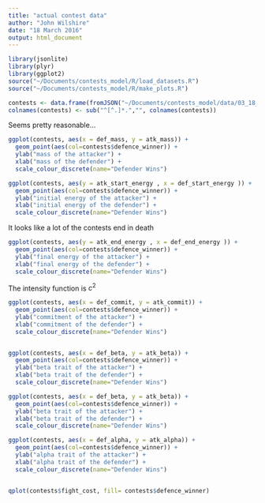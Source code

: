 ```yaml
---
title: "actual contest data"
author: "John Wilshire"
date: "18 March 2016"
output: html_document
---
```




```R
library(jsonlite)
library(plyr)
library(ggplot2)
source("~/Documents/contests_model/R/load_datasets.R")
source("~/Documents/contests_model/R/make_plots.R")

contests <- data.frame(fromJSON("~/Documents/contests_model/data/03_18_05_08_07__c7a73359-a904-4c5c-ba5b-189dff605a90.json")[c("contests", "parameters")])
colnames(contests) <- sub("^[^.]*.","", colnames(contests))
```       
                      
Seems pretty reasonable...
```R
ggplot(contests, aes(x = def_mass, y = atk_mass)) + 
  geom_point(aes(col=contests$defence_winner)) + 
  ylab("mass of the attacker") + 
  xlab("mass of the defender") + 
  scale_colour_discrete(name="Defender Wins")
```

```R
ggplot(contests, aes(y = atk_start_energy , x = def_start_energy )) + 
  geom_point(aes(col=contests$defence_winner)) + 
  ylab("initial energy of the attacker") + 
  xlab("initial energy of the defender") + 
  scale_colour_discrete(name="Defender Wins")


```

It looks like a lot of the contests end in death
```R
ggplot(contests, aes(y = atk_end_energy , x = def_end_energy )) + 
  geom_point(aes(col=contests$defence_winner)) + 
  ylab("final energy of the attacker") + 
  xlab("final energy of the defender") + 
  scale_colour_discrete(name="Defender Wins")

```

The intensity function is $c^2$
```R
ggplot(contests, aes(x = def_commit, y = atk_commit)) + 
  geom_point(aes(col=contests$defence_winner)) + 
  ylab("commitment of the attacker") + 
  xlab("commitment of the defender") + 
  scale_colour_discrete(name="Defender Wins")


ggplot(contests, aes(x = def_beta, y = atk_beta)) + 
  geom_point(aes(col=contests$defence_winner)) + 
  ylab("beta trait of the attacker") + 
  xlab("beta trait of the defender") + 
  scale_colour_discrete(name="Defender Wins")

ggplot(contests, aes(x = def_beta, y = atk_beta)) + 
  geom_point(aes(col=contests$defence_winner)) + 
  ylab("beta trait of the attacker") + 
  xlab("beta trait of the defender") + 
  scale_colour_discrete(name="Defender Wins")

ggplot(contests, aes(x = def_alpha, y = atk_alpha)) + 
  geom_point(aes(col=contests$defence_winner)) + 
  ylab("alpha trait of the attacker") + 
  xlab("alpha trait of the defender") + 
  scale_colour_discrete(name="Defender Wins")


qplot(contests$fight_cost, fill= contests$defence_winner)

```



